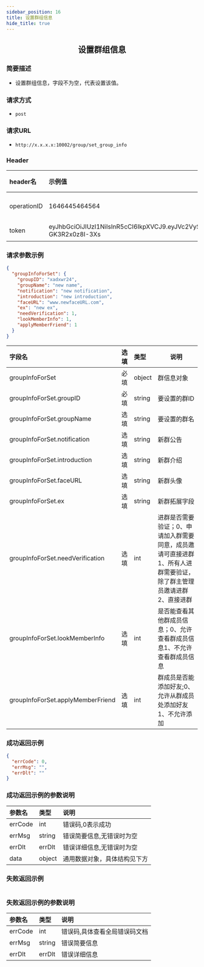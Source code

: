 ```yaml
---
sidebar_position: 16
title: 设置群组信息
hide_title: true
---
```


<center>

## 设置群组信息

</center>

### 简要描述
- 设置群组信息，字段不为空，代表设置该值。
### 请求方式
- `post` 
### 请求URL
- `http://x.x.x.x:10002/group/set_group_info` 


### Header
|header名|示例值|选填|类型|说明|
|:----    |:-------    |:--- |---|------      |
|operationID|1646445464564|必填|string|operationID用于全局链路追踪|
|token|eyJhbGciOiJIUzI1NiIsInR5cCI6IkpXVCJ9.eyJVc2VySUQiOiJvcGVuSU02NTQzMjEiLCJQbGF0Zm9ybUlEIjowLCJleHAiOjE2OTY0OTE4NTAsIm5iZiI6MTY4ODcxNTU1MCwiaWF0IjoxNjg4NzE1ODUwfQ.Mfhg3OiRtJY48rZbKWecNeydnHWW-GK3R2x0z8I-3Xs|必填|string|管理员token|


### 请求参数示例


```json
{
  "groupInfoForSet": {
    "groupID": "xadxwr24",
    "groupName": "new name",
    "notification": "new notification",
    "introduction": "new introduction",
    "faceURL": "www.newfaceURL.com",
    "ex": "new ex",
    "needVerification": 1,
    "lookMemberInfo": 1,
    "applyMemberFriend": 1
  }
}
```
|字段名|选填|类型|说明|
|:----    |:-------    |:--- |---|
|groupInfoForSet|必填|object|群信息对象|
|groupInfoForSet.groupID|必填|string|要设置的群ID|
|groupInfoForSet.groupName|选填|string|要设置的群名|
|groupInfoForSet.notification|选填|string|新群公告|
|groupInfoForSet.introduction|选填|string|新群介绍|
|groupInfoForSet.faceURL|选填|string|新群头像|
|groupInfoForSet.ex|选填|string|新群拓展字段|
|groupInfoForSet.needVerification|选填|int|进群是否需要验证；0、申请加入群需要同意，成员邀请可直接进群1、所有人进群需要验证，除了群主管理员邀请进群2、直接进群|
|groupInfoForSet.lookMemberInfo|选填|int|是否能查看其他群成员信息；0、允许查看群成员信息1、不允许查看群成员信息|
|groupInfoForSet.applyMemberFriend|选填|int|群成员是否能添加好友;0、允许从群成员处添加好友1、不允许添加|
### 成功返回示例


```json
{
  "errCode": 0,
  "errMsg": "",
  "errDlt": ""
}
```
### 成功返回示例的参数说明


|参数名|类型|说明|
|:----    |:-------    |:--- |
|errCode|int|错误码,0表示成功|
|errMsg|string|错误简要信息,无错误时为空|
|errDlt|errDlt|错误详细信息,无错误时为空|
|data|object|通用数据对象，具体结构见下方|
### 失败返回示例


```json

```
### 失败返回示例的参数说明


|参数名|类型|说明|
|:----    |:-------    |:--- |
|errCode|int|错误码,具体查看全局错误码文档|
|errMsg|string|错误简要信息|
|errDlt|errDlt|错误详细信息|
